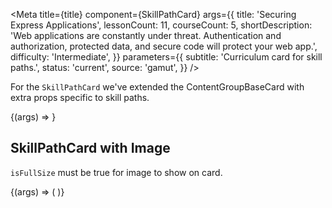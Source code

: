 
<Meta
  title={title}
  component={SkillPathCard}
  args={{
    title: 'Securing Express Applications',
    lessonCount: 11,
    courseCount: 5,
    shortDescription:
      'Web applications are constantly under threat. Authentication and authorization, protected data, and secure code will protect your web app.',
    difficulty: 'Intermediate',
  }}
  parameters={{
    subtitle: 'Curriculum card for skill paths.',
    status: 'current',
    source: 'gamut',
  }}
/>

For the `SkillPathCard` we've extended the <LinkTo kind="brand-labs-molecules-contentgroupbasecard">ContentGroupBaseCard</LinkTo> with extra props specific to skill paths.

<Canvas>
  <Story name="SkillPathCard">{(args) => <SkillPathCard {...args} />}</Story>
</Canvas>

<Props story="SkillPathCard" />

## SkillPathCard with Image

`isFullSize` must be true for image to show on card.

<Canvas>
  <Story name="SkillPathCard with Image">
    {(args) => (
      <SkillPathCard
        {...args}
        isFullSize
        imageSrc="https://static-assets.codecademy.com/components/curriculum/path/code-foundations/curriculum-card.svg"
      />
    )}
  </Story>
</Canvas>
